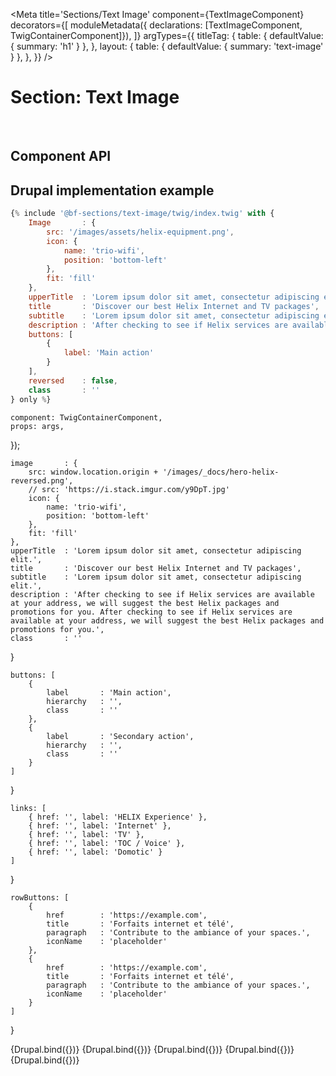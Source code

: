 

<Meta
    title='Sections/Text Image'
    component={TextImageComponent}
    decorators={[
        moduleMetadata({ declarations: [TextImageComponent, TwigContainerComponent]}),
    ]}
    argTypes={{
        titleTag: {
            table: { defaultValue: { summary: 'h1' } },
        },
        layout: {
            table: { defaultValue: { summary: 'text-image' } },
        },
    }}
/>

# Section: Text Image

<br/>

## Component API

<ArgsTable of={TextImageComponent} />



## Drupal implementation example

```jsx
{% include '@bf-sections/text-image/twig/index.twig' with {
    Image       : {
        src: '/images/assets/helix-equipment.png',
        icon: {
            name: 'trio-wifi',
            position: 'bottom-left'
        },
        fit: 'fill'
    },
    upperTitle  : 'Lorem ipsum dolor sit amet, consectetur adipiscing elit.',
    title       : 'Discover our best Helix Internet and TV packages',
    subtitle    : 'Lorem ipsum dolor sit amet, consectetur adipiscing elit.',
    description : 'After checking to see if Helix services are available at your address, we will suggest the best Helix packages and promotions for you. After checking to see if Helix services are available at your address, we will suggest the best Helix packages and promotions for you.',
    buttons: [
        {
            label: 'Main action'
        }
    ],
    reversed    : false,
    class       : ''
} only %}
```


    component: TwigContainerComponent,
    props: args,
});

    image       : {
        src: window.location.origin + '/images/_docs/hero-helix-reversed.png',
        // src: 'https://i.stack.imgur.com/y9DpT.jpg'
        icon: {
            name: 'trio-wifi',
            position: 'bottom-left'
        },
        fit: 'fill'
    },
    upperTitle  : 'Lorem ipsum dolor sit amet, consectetur adipiscing elit.',
    title       : 'Discover our best Helix Internet and TV packages',
    subtitle    : 'Lorem ipsum dolor sit amet, consectetur adipiscing elit.',
    description : 'After checking to see if Helix services are available at your address, we will suggest the best Helix packages and promotions for you. After checking to see if Helix services are available at your address, we will suggest the best Helix packages and promotions for you.',
    class       : ''
}

    buttons: [
        {
            label       : 'Main action',
            hierarchy   : '',
            class       : ''
        },
        {
            label       : 'Secondary action',
            hierarchy   : '',
            class       : ''
        }
    ]
}

    links: [
        { href: '', label: 'HELIX Experience' },
        { href: '', label: 'Internet' },
        { href: '', label: 'TV' },
        { href: '', label: 'TOC / Voice' },
        { href: '', label: 'Domotic' }
    ]
}

    rowButtons: [
        {
            href        : 'https://example.com',
            title       : 'Forfaits internet et télé',
            paragraph   : 'Contribute to the ambiance of your spaces.',
            iconName    : 'placeholder'
        },
        {
            href        : 'https://example.com',
            title       : 'Forfaits internet et télé',
            paragraph   : 'Contribute to the ambiance of your spaces.',
            iconName    : 'placeholder'
        }
    ]
}

<Canvas withSource='none'>
    <Story
        name='Drupal'
        height='800px'
        args={{
            elementPath: 'sections/text-image/_doc/template.drupal',
            ...commonProps,
            ...buttonsProps,
            ...linksProps,
            ...rowButtonsProps
        }}
    >
        {Drupal.bind({})}
    </Story>
</Canvas>

<Canvas withSource='none'>
    <Story
        name='Drupal - With layout'
        height='800px'
        args={{
            elementPath: 'sections/text-image/_doc/template-multiple.drupal',
            items: [
                {
                    upperTitle: 'layout',
                    title: 'text-image',
                    image: {
                        src: window.location.origin + '/images/_docs/hero-helix-reversed.png'
                    },
                    layout: 'text-image'
                },
                {
                    upperTitle: 'layout',
                    title: 'image-text',
                    image: {
                        src: window.location.origin + '/images/_docs/hero-helix-reversed.png'
                    },
                    layout: 'image-text'
                }
            ]
        }}
    >
        {Drupal.bind({})}
    </Story>
</Canvas>


<Canvas withSource='none'>
    <Story
        name='Drupal - With image fit'
        height='800px'
        args={{
            elementPath: 'sections/text-image/_doc/template-multiple.drupal',
            items: [
                {
                    upperTitle: 'Image fit',
                    title: 'fill (default)',
                    image: {
                        src: window.location.origin + '/images/_docs/hero-helix-reversed.png'
                    }
                },
                {
                    upperTitle: 'Image fit',
                    title: 'fit',
                    image: {
                        src: window.location.origin + '/images/_docs/hero-helix-reversed.png',
                        fit: 'fit'
                    }
                }
            ]
        }}
    >
        {Drupal.bind({})}
    </Story>
</Canvas>

<Canvas withSource='none'>
    <Story
        name='Drupal - With image icon position'
        height='800px'
        args={{
            elementPath: 'sections/text-image/_doc/template-multiple.drupal',
            items: [
                {
                    upperTitle: 'Image icon position',
                    title: 'bottom-left (default)',
                    image: {
                        src: window.location.origin + '/images/_docs/hero-helix-reversed.png',
                        icon: {
                            name: 'trio-wifi'
                        }
                    }
                },
                {
                    upperTitle: 'Image icon position',
                    title: 'bottom-right',
                    image: {
                        src: window.location.origin + '/images/_docs/hero-helix-reversed.png',
                        icon: {
                            name: 'trio-wifi',
                            position: 'bottom-right'
                        }
                    }
                },
                {
                    upperTitle: 'Image icon position',
                    title: 'top-left',
                    image: {
                        src: window.location.origin + '/images/_docs/hero-helix-reversed.png',
                        icon: {
                            name: 'trio-wifi',
                            position: 'top-left'
                        }
                    }
                },
                {
                    upperTitle: 'Image icon position',
                    title: 'top-right',
                    image: {
                        src: window.location.origin + '/images/_docs/hero-helix-reversed.png',
                        icon: {
                            name: 'trio-wifi',
                            position: 'top-right'
                        }
                    }
                },
                {
                    upperTitle: 'Image icon position',
                    title: 'center',
                    image: {
                        src: window.location.origin + '/images/_docs/hero-helix-reversed.png',
                        icon: {
                            name: 'trio-wifi',
                            position: 'center'
                        }
                    }
                }
            ]
        }}
    >
        {Drupal.bind({})}
    </Story>
</Canvas>

<Canvas withSource='none'>
    <Story
        name='Drupal - With buttons, links and rowButtons'
        height='800px'
        args={{
            elementPath: 'sections/text-image/_doc/template-multiple.drupal',
            items: [
                {
                    image: {
                        src: window.location.origin + '/images/_docs/hero-helix-reversed.png'
                    },
                    title: 'With Buttons',
                    description: 'After checking to see if Helix services are available at your address, we will suggest the best Helix packages and promotions for you. After checking to see if Helix services are available at your address, we will suggest the best Helix packages and promotions for you.',
                    ...buttonsProps
                },
                {
                    image: {
                        src: window.location.origin + '/images/_docs/hero-helix-reversed.png'
                    },
                    title: 'With Links',
                    description: 'After checking to see if Helix services are available at your address, we will suggest the best Helix packages and promotions for you. After checking to see if Helix services are available at your address, we will suggest the best Helix packages and promotions for you.',
                    ...linksProps
                },
                {
                    image: {
                        src: window.location.origin + '/images/_docs/hero-helix-reversed.png'
                    },
                    title: 'With Row Buttons',
                    description: 'After checking to see if Helix services are available at your address, we will suggest the best Helix packages and promotions for you. After checking to see if Helix services are available at your address, we will suggest the best Helix packages and promotions for you.',
                    ...rowButtonsProps
                }
            ]
        }}
    >
        {Drupal.bind({})}
    </Story>
</Canvas>
